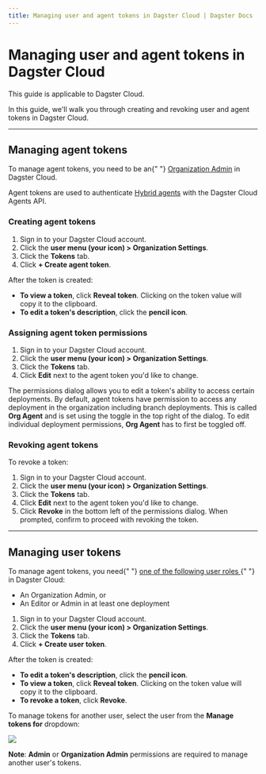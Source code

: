 ```yaml
---
title: Managing user and agent tokens in Dagster Cloud | Dagster Docs
---
```


# Managing user and agent tokens in Dagster Cloud

<Note>This guide is applicable to Dagster Cloud.</Note>

In this guide, we'll walk you through creating and revoking user and agent tokens in Dagster Cloud.

---

## Managing agent tokens

<Note>
  To manage agent tokens, you need to be an{" "}
  <a href="/dagster-cloud/account/managing-users">Organization Admin</a> in
  Dagster Cloud.
</Note>

Agent tokens are used to authenticate [Hybrid agents](/dagster-cloud/deployment/agents) with the Dagster Cloud Agents API.

### Creating agent tokens

1. Sign in to your Dagster Cloud account.
2. Click the **user menu (your icon) > Organization Settings**.
3. Click the **Tokens** tab.
4. Click **+ Create agent token**.

After the token is created:

- **To view a token**, click **Reveal token**. Clicking on the token value will copy it to the clipboard.
- **To edit a token's description**, click the **pencil icon**.

### Assigning agent token permissions

1. Sign in to your Dagster Cloud account.
2. Click the **user menu (your icon) > Organization Settings**.
3. Click the **Tokens** tab.
4. Click **Edit** next to the agent token you'd like to change.

The permissions dialog allows you to edit a token's ability to access certain deployments. By default, agent tokens have permission to access any deployment in the organization including branch deployments. This is called **Org Agent** and is set using the toggle in the top right of the dialog. To edit individual deployment permissions, **Org Agent** has to first be toggled off.

### Revoking agent tokens

To revoke a token:

1. Sign in to your Dagster Cloud account.
2. Click the **user menu (your icon) > Organization Settings**.
3. Click the **Tokens** tab.
4. Click **Edit** next to the agent token you'd like to change.
5. Click **Revoke** in the bottom left of the permissions dialog. When prompted, confirm to proceed with revoking the token.

---

## Managing user tokens

<Note>
  To manage agent tokens, you need{" "}
  <a href="/dagster-cloud/account/managing-users">
    one of the following user roles
  </a>{" "}
  in Dagster Cloud:
  <ul>
    <li>An Organization Admin, or</li>
    <li>An Editor or Admin in at least one deployment</li>
  </ul>
</Note>

1. Sign in to your Dagster Cloud account.
2. Click the **user menu (your icon) > Organization Settings**.
3. Click the **Tokens** tab.
4. Click **+ Create user token**.

After the token is created:

- **To edit a token's description**, click the **pencil icon**.
- **To view a token**, click **Reveal token**. Clicking on the token value will copy it to the clipboard.
- **To revoke a token**, click **Revoke**.

To manage tokens for another user, select the user from the **Manage tokens for** dropdown:

<Image
src="/images/dagster-cloud/user-token-management/manage-user-tokens-for.png"
width={1059}
height={208}
/>

**Note**: **Admin** or **Organization Admin** permissions are required to manage another user's tokens.
